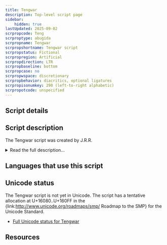 ```yaml
---
title: Tengwar
description: Top-level script page
sidebar:
    hidden: true
lastUpdated: 2025-09-02
scrpropcode: Teng
scrproptype: abugida
scrpropname: Tengwar
scrpropshortname: Tengwar script
scrpropstatus: Fictional
scrpropregion: Artificial
scrpropdirection: LTR
scrpropbaseline: bottom
scrpropcase: no
scrpropwspace: discretionary
scrpropbehavior: diacritics, optional ligatures
scrpropisonumkey: 290 (left-to-right alphabetic)
scrpropotcode: unspecified
---
```



## Script details

<ScriptDetails />

## Script description

The Tengwar script was created by J.R.R.

<details>
<summary>Read the full description...</summary>Tolkein in the 1920s or ‘30s, and popularized in his fictional novels such as The Lord of the Rings trilogy. The script is used for writing a number of the languages of Middle-earth, where the novels are set.

Each language written in the script has its own orthography, called a _mode_. All modes are written from left to right, with numbers written from right to left. The script is an abugida with each letter representing a consonant. The shapes of the letters are based on a rounded ‘bow’ called a _lúva_ and a stem called a _telco_.

The precise phonetic value of each sign varies from one mode to another; for example, the letter representing [mp] in the Quenya mode represents [v] in the Sindarin mode. However, the symbol/sound relationship is not arbitrary; a significant number of letters represent consistent or closely related sounds between modes, and within a mode there are rules governing the modifications of signs and sounds. For example, in the Quenya mode, a bow with a left-side stem represents a voiced sound, the equivalent bow with a right-side stem represents a voiceless sound, and the equivalent bow without a stem represents a nasal.

Vowels are indicated with diacritics called _tehtar_, which are written directly above or below the consonant they modify. In some modes the tehtar modify the preceding consonant, in others, the following consonant.

There are also modes in which vowels are omitted or optionally written using spacing letters, so the script can also be called an abjad.

Tengwar is a cursive script, based on calligraphic handwriting. Ligatures are commonly used, but are not obligatory. Neither reordering nor complex positioning are necessary for processing the script.

A unique system of punctuation is used for writing Tengwar. Numbers can be written with a set of numeral symbols or with alphabetic letters modified by a dot or bar above them.
</details>

## Languages that use this script

<WsList script='Teng' wsMax='5' />

## Unicode status

The Tengwar script is not yet in Unicode. The script has a tentative allocation at U+16080..U+160FF in the {link:http://www.unicode.org/roadmaps/smp/ Roadmap to the SMP} for the Unicode Standard.

- [Full Unicode status for Tengwar](/scrlang/unicode/teng-unicode.md)



## Resources

<ScriptResources detailSummary='seemore' />

